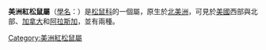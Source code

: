 {{automatic taxobox
| fossil_range = 中[[更新世|更新世]]至今
| image = Tamiasciurus hudsonicus 001.jpg
| image_width = 250px
| image_caption = 北美紅松鼠 ''Tamiasciurus hudsonicus''
|taxon=Tamiasciurus
|authority = [[Édouard_Louis_Trouessart|Trouessart]], 1880
| subdivision_ranks = [[種|種]]
| subdivision = 
*[[道格拉斯松鼠|道格拉斯松鼠]]<br> ''Tamiasciurus douglasii''
*[[北美紅松鼠|北美紅松鼠]]<br> ''Tamiasciurus hudsonicus''
}}
'''美洲紅松鼠屬'''（[[學名|學名]]：''{{lang|la|Tamiasciurus}}''）是[[松鼠科|松鼠科]]的一個屬，原生於[[北美洲|北美洲]]，可見於[[美國|美國]]西部與北部、[[加拿大|加拿大]]和[[阿拉斯加|阿拉斯加]]，並有兩種。

{{Wikispecies|Tamiasciurus}}
{{Sciuridae-stub}}
{{松鼠科}}
{{Taxonbar|from=Q935907}}

[[Category:美洲紅松鼠屬|Category:美洲紅松鼠屬]]